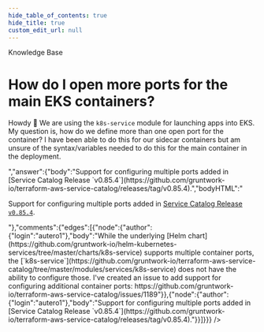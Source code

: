 ```yaml
---
hide_table_of_contents: true
hide_title: true
custom_edit_url: null
---
```



<CenterLayout>
<span class="title">Knowledge Base</span>
<h1>How do I open more ports for the main EKS containers?</h1>
<GitHub json={{"id":"D_kwDOF8slf84AOuqk","number":174,"author":{"login":"rhoboat"},"title":"How do I open more ports for the main EKS containers?","body":"Howdy 🤠 We are using the `k8s-service` module for launching apps into EKS. My question is, how do we define more than one open port for the container? I have been able to do this for our sidecar containers but am unsure of the syntax/variables needed to do this for the main container in the deployment.","bodyHTML":"<p dir=\"auto\">Howdy <g-emoji class=\"g-emoji\" alias=\"cowboy_hat_face\" fallback-src=\"https://github.githubassets.com/images/icons/emoji/unicode/1f920.png\">🤠</g-emoji> We are using the <code class=\"notranslate\">k8s-service</code> module for launching apps into EKS. My question is, how do we define more than one open port for the container? I have been able to do this for our sidecar containers but am unsure of the syntax/variables needed to do this for the main container in the deployment.</p>","answer":{"body":"Support for configuring multiple ports added in [Service Catalog Release `v0.85.4`](https://github.com/gruntwork-io/terraform-aws-service-catalog/releases/tag/v0.85.4).","bodyHTML":"<p dir=\"auto\">Support for configuring multiple ports added in <a href=\"https://github.com/gruntwork-io/terraform-aws-service-catalog/releases/tag/v0.85.4\">Service Catalog Release <code class=\"notranslate\">v0.85.4</code></a>.</p>"},"comments":{"edges":[{"node":{"author":{"login":"autero1"},"body":"While the underlying [Helm chart](https://github.com/gruntwork-io/helm-kubernetes-services/tree/master/charts/k8s-service) supports multiple container ports, the [`k8s-service`](https://github.com/gruntwork-io/terraform-aws-service-catalog/tree/master/modules/services/k8s-service) does not have the ability to configure those. I've created an issue to add support for configuring additional container ports: https://github.com/gruntwork-io/terraform-aws-service-catalog/issues/1189"}},{"node":{"author":{"login":"autero1"},"body":"Support for configuring multiple ports added in [Service Catalog Release `v0.85.4`](https://github.com/gruntwork-io/terraform-aws-service-catalog/releases/tag/v0.85.4)."}}]}}} />

</CenterLayout>
  

<!-- ##DOCS-SOURCER-START
{
  "sourcePlugin": "github-discussions",
  "hash": "00bd215b0074b995a3146a89970526be"
}
##DOCS-SOURCER-END -->
